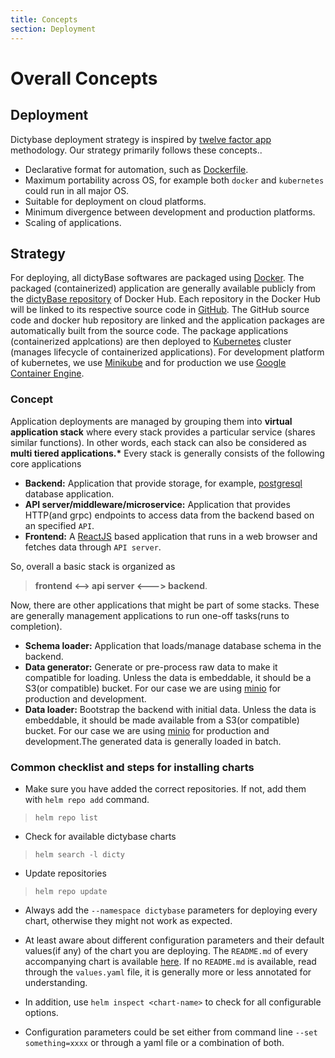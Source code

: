 ```yaml
---
title: Concepts
section: Deployment
---
```


# Overall Concepts

## Deployment

Dictybase deployment strategy is inspired by [twelve factor
app](https://12factor.net/) methodology. Our strategy primarily follows these concepts..

- Declarative format for automation, such as [Dockerfile](https://docs.docker.com/engine/reference/builder/).
- Maximum portability across OS, for example both `docker` and `kubernetes`
  could run in all major OS.
- Suitable for deployment on cloud platforms.
- Minimum divergence between development and production platforms.
- Scaling of applications.

## Strategy

For deploying, all dictyBase softwares are packaged using
[Docker](https://docker.io). The packaged (containerized) application are
generally available publicly from the [dictyBase
repository](https://hub.docker.com/r/dictybase/) of Docker Hub. Each repository
in the Docker Hub will be linked to its respective source code in
[GitHub](https://github.com). The GitHub source code and docker hub repository
are linked and the application packages are automatically built from the source
code. The package applications (containerized applcations) are then deployed to
[Kubernetes](https://k8s.io) cluster (manages lifecycle of containerized
applications). For development platform of kubernetes, we use
[Minikube](https://github.com/kubernetes/minikube/#minikube) and for production
we use [Google Container Engine](https://cloud.google.com/kubernetes-engine/).

### Concept

Application deployments are managed by grouping them into **virtual application
stack** where every stack provides a particular service (shares similar functions).
In other words, each stack can also be considered as **multi tiered applications.\***
Every stack is generally consists of the following core applications

- **Backend:** Application that provide storage, for example,
  [postgresql](http://postgresql.org) database application.
- **API server/middleware/microservice:** Application that provides HTTP(and
  grpc) endpoints to access data from the backend based on an specified `API`.
- **Frontend:** A [ReactJS](https://reactjs.org/) based application that runs
  in a web browser and fetches data through `API server`.

So, overall a basic stack is organized as

> **frontend <--> api server <---> backend**.

Now, there are other applications that might be part of some stacks. These are
generally management applications to run one-off tasks(runs to completion).

- **Schema loader:** Application that loads/manage database schema in the
  backend.
- **Data generator:** Generate or pre-process raw data to make it compatible
  for loading. Unless the data is embeddable, it should be a S3(or compatible)
  bucket. For our case we are using [minio](https://docs.minio.io/) for
  production and development.
- **Data loader:** Bootstrap the backend with initial data. Unless the data is
  embeddable, it should be made available from a S3(or compatible) bucket. For
  our case we are using [minio](https://docs.minio.io/) for production and
  development.The generated data is generally loaded in batch.

### Common checklist and steps for installing charts

- Make sure you have added the correct repositories. If not, add them with
  `helm repo add` command.

> `helm repo list`

- Check for available dictybase charts

> `helm search -l dicty`

- Update repositories

> `helm repo update`

- Always add the `--namespace dictybase` parameters for deploying every chart,
  otherwise they might not work as expected.

- At least aware about different configuration parameters and their default
  values(if any) of the chart you are deploying. The `README.md` of every
  accompanying chart is available
  [here](https://github.com/dictybase-docker/kubernetes-charts/). If no
  `README.md` is available, read through the `values.yaml` file, it is generally
  more or less annotated for understanding.

- In addition, use `helm inspect <chart-name>` to check for all configurable options.

- Configuration parameters could be set either from command line `--set something=xxxx` or through a yaml file or a combination of both.

